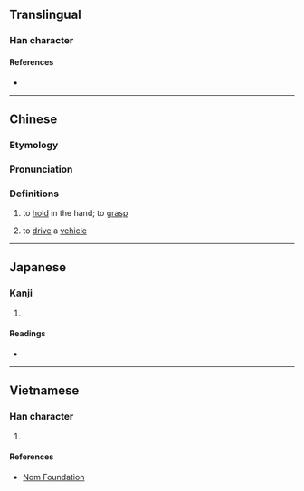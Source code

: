 {{character info/new}}
==Translingual==

===Han character===
{{Han char|rn=64|rad=手|as=09|sn=12|four=|canj=QDAM|ids=⿰扌查,⿰扌査}}

====References====
* {{Han ref|kx=0445.341|dkj=12443|hdz=31913.020|uh=63F8|ud=25592}}

----

==Chinese==
{{zh-forms}}
===Etymology===
{{rfe|zh|of same origin? or probably from English [[drive]]}}
===Pronunciation===
{{zh-pron
|m=zhā
|c=zaa1,zaa2
|h=pfs=
|md=
|mn=
|w=
|ca=LL-Q9186-Justinrleung-揸.wav
|cat=v
}}

===Definitions===
{{zh-hanzi}}

# {{lb|zh|Cantonese}} to [[hold]] in the hand; to [[grasp]]
#: {{zh-x|揸 筷子|to hold chopsticks|C}}
# {{lb|zh|Cantonese}} to [[drive]] a [[vehicle]]
#: {{zh-x|揸車|to drive a car|C}}

----

==Japanese==

===Kanji===
{{ja-kanji|grade=|rs=手09}}

# {{rfdef|ja|sort=手09}}

====Readings====
* {{ja-readings|on=[[さ]] (sa)|kun=[[つまむ]] (tsumamu)}}

----

==Vietnamese==

===Han character===
{{vi-hantu|rs=手09|tra}}

# {{rfdef|vi|sort=手09}}

====References====
* [http://nomfoundation.org/common/nom_details.php?codepoint=63f8 Nom Foundation]